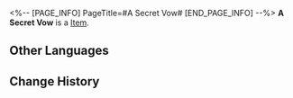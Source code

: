 <%-- [PAGE_INFO]
PageTitle=#A Secret Vow#
[END_PAGE_INFO] --%>
{{Item Infobox
|id          = 21012
|image       = Item A Secret Vow.png
|type        = 
|invCategory = Light Cone
|rarity      = 4
|effect      = Light Cone for the Path of {{Color|h|Destruction}}. The Light Cone ability is only effective for characters of this Path.
|description = The boy would always make sure that his gloves and elbow guards were in good shape before leaving.<br />He treasured his gloves more than anything because they were tight enough to hide secrets.<br />With this layer of protection, no one could see the bandages on his hand and the wound beneath them.<br />He would be treated as if he was normal, and he would be greeted just like everyone else.
}}
{{Description|That was all he asked for.}}
'''A Secret Vow''' is a [[Item]].

==Other Languages==
{{Other Languages
|en   = A Secret Vow
|zhs  = 秘密誓心
|zht  = 秘密誓心
|ja   = {{Rubi|秘密|ひみつ}}の{{Rubi|誓|ちか}}い
|ko   = 비밀 맹세
|es   = Juramento secreto
|fr   = Vœu secret
|ru   = Тайная клятва
|th   = A Secret Vow
|vi   = Lời Thề Bí Mật
|de   = Ein geheimes Gelübde
|id   = A Secret Vow
|pt   = Um Voto Secreto
}}

==Change History==
{{Change History|1.0}}